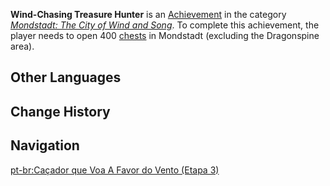{{Achievement Infobox
|title        = Wind-Chasing Treasure Hunter
|id           = 80039
|order id     = 0039
|category     = Mondstadt: The City of Wind and Song
|description  = Open 400 [[chests]] in Mondstadt (excluding the Dragonspine area).
|requirements = 
|primogems    = 20
|tracking     = Tracks the amount of chests found in Mondstadt.
|topic        = Chests
|set          = Wind-Chasing Treasure Hunter
|tier         = 3
|tiers_total  = 3
|tier1        = Wind-Chasing Treasure Hunter (Tier 1)
|tier2        = Wind-Chasing Treasure Hunter (Tier 2)
|tier3        = Wind-Chasing Treasure Hunter (Tier 3)
|prev         = Wind-Chasing Treasure Hunter (Tier 2)
|next         = 
}}
'''Wind-Chasing Treasure Hunter''' is an [[Achievement]] in the category ''[[Mondstadt: The City of Wind and Song]]''. To complete this achievement, the player needs to open 400 [[chests]] in Mondstadt (excluding the Dragonspine area).
<!--
==Trivia==

==Video Guides==
{{EVT
|video1   = 
|caption1 = 
}}
-->
==Other Languages==
{{Transclude|Wind-Chasing Treasure Hunter|Other Languages}}

==Change History==
{{Change History|1.0}}
<!--
==References==
{{Reflist}}
-->
==Navigation==
{{Achievement Navbox|Mondstadt: The City of Wind and Song}}
[[pt-br:Caçador que Voa A Favor do Vento (Etapa 3)]]